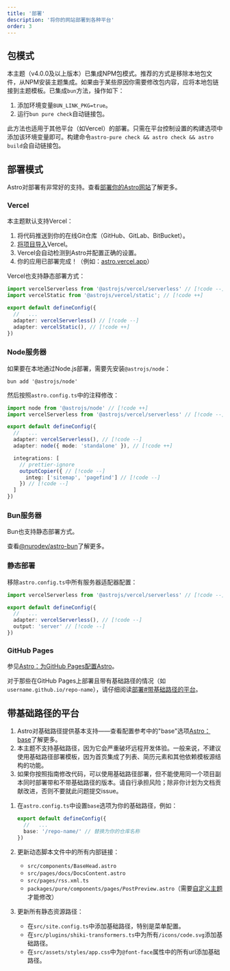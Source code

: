 ```yaml
---
title: '部署'
description: '将你的网站部署到各种平台'
order: 3
---
```



## 包模式

本主题（v4.0.0及以上版本）已集成NPM包模式。推荐的方式是移除本地包文件，从NPM安装主题集成。如果由于某些原因你需要修改包内容，应将本地包链接到主题模板。已集成`bun`方法，操作如下：

1. 添加环境变量`BUN_LINK_PKG=true`。
2. 运行`bun pure check`自动链接包。

此方法也适用于其他平台（如Vercel）的部署。只需在平台控制设置的构建选项中添加该环境变量即可。构建命令`astro-pure check && astro check && astro build`会自动链接包。

## 部署模式

<Aside type='tip'>

Astro对部署有非常好的支持。查看[部署你的Astro网站](https://docs.astro.build/en/guides/deploy/)了解更多。

</Aside>

### Vercel

本主题默认支持Vercel：

<Steps>

1. 将代码推送到你的在线Git仓库（GitHub、GitLab、BitBucket）。
2. [将项目导入](https://vercel.com/new)Vercel。
3. Vercel会自动检测到Astro并配置正确的设置。
4. 你的应用已部署完成！（例如：[astro.vercel.app](https://astro.vercel.app/)）

</Steps>

Vercel也支持静态部署方式：

```ts title="astro.config.mjs"
import vercelServerless from '@astrojs/vercel/serverless' // [!code --]
import vercelStatic from '@astrojs/vercel/static'; // [!code ++]

export default defineConfig({
  //   ...
  adapter: vercelServerless() // [!code --]
  adapter: vercelStatic(), // [!code ++]
})
```

### Node服务器

如果要在本地通过Node.js部署，需要先安装`@astrojs/node`：

```shell
bun add '@astrojs/node'
```

然后按照`astro.config.ts`中的注释修改：

```ts title="astro.config.ts"
import node from '@astrojs/node' // [!code ++]
import vercelServerless from '@astrojs/vercel/serverless' // [!code --]

export default defineConfig({
  //   ...
  adapter: vercelServerless(), // [!code --]
  adapter: node({ mode: 'standalone' }), // [!code ++]

  integrations: [
    // prettier-ignore
    outputCopier({ // [!code --]
      integ: ['sitemap', 'pagefind'] // [!code --]
    }) // [!code --]
  ]
})
```

### Bun服务器

Bun也支持静态部署方式。

查看[@nurodev/astro-bun](https://www.npmjs.com/package/@nurodev/astro-bun)了解更多。

### 静态部署

移除`astro.config.ts`中所有服务器适配器配置：

```ts title="astro.config.ts"
import vercelServerless from '@astrojs/vercel/serverless' // [!code --]

export default defineConfig({
  //   ...
  adapter: vercelServerless(), // [!code --]
  output: 'server' // [!code --]
})
```

### GitHub Pages

参见[Astro：为GitHub Pages配置Astro](https://docs.astro.build/en/guides/deploy/github/)。

对于那些在GitHub Pages上部署且带有基础路径的情况（如`username.github.io/repo-name`），请仔细阅读[部署#带基础路径的平台](/docs/setup/deployment#platform-with-base-path)。

## 带基础路径的平台

<Aside type='danger'>

1. Astro对基础路径提供基本支持——查看配置参考中的"base"选项[Astro：base](https://docs.astro.build/en/reference/configuration-reference/#base)了解更多。
2. 本主题不支持基础路径，因为它会严重破坏远程开发体验。一般来说，不建议使用基础路径部署模板，因为首页集成了列表、简历元素和其他依赖模板源结构的功能。
3. 如果你按照指南修改代码，可以使用基础路径部署，但不能使用同一个项目副本同时部署带和不带基础路径的版本。请自行承担风险；除非你计划为文档贡献改进，否则不要就此问题提交issue。

</Aside>

1. 在`astro.config.ts`中设置`base`选项为你的基础路径，例如：

   ```ts title="astro.config.ts"
   export default defineConfig({
     //   ...
     base: '/repo-name/' // 替换为你的仓库名称
   })
   ```

2. 更新动态脚本文件中的所有内部链接：
   - `src/components/BaseHead.astro`
   - `src/pages/docs/DocsContent.astro`
   - `src/pages/rss.xml.ts`
   - `packages/pure/components/pages/PostPreview.astro`（需要[自定义主题](/docs/advanced/customize)才能修改）

3. 更新所有静态资源路径：
   - 在`src/site.config.ts`中添加基础路径，特别是菜单配置。
   - 在`src/plugins/shiki-transformers.ts`中为所有`/icons/code.svg`添加基础路径。
   - 在`src/assets/styles/app.css`中为`@font-face`属性中的所有url添加基础路径。
